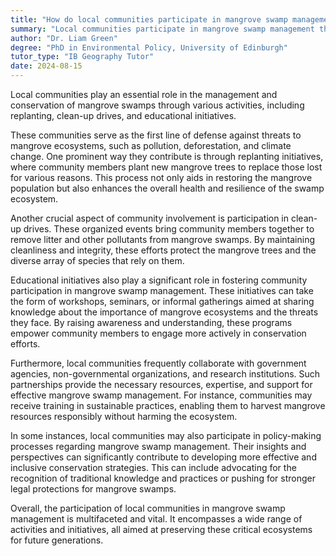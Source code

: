 ```yaml
---
title: "How do local communities participate in mangrove swamp management?"
summary: "Local communities participate in mangrove swamp management through activities like replanting, clean-up drives, and educational initiatives."
author: "Dr. Liam Green"
degree: "PhD in Environmental Policy, University of Edinburgh"
tutor_type: "IB Geography Tutor"
date: 2024-08-15
---
```


Local communities play an essential role in the management and conservation of mangrove swamps through various activities, including replanting, clean-up drives, and educational initiatives.

These communities serve as the first line of defense against threats to mangrove ecosystems, such as pollution, deforestation, and climate change. One prominent way they contribute is through replanting initiatives, where community members plant new mangrove trees to replace those lost for various reasons. This process not only aids in restoring the mangrove population but also enhances the overall health and resilience of the swamp ecosystem.

Another crucial aspect of community involvement is participation in clean-up drives. These organized events bring community members together to remove litter and other pollutants from mangrove swamps. By maintaining cleanliness and integrity, these efforts protect the mangrove trees and the diverse array of species that rely on them.

Educational initiatives also play a significant role in fostering community participation in mangrove swamp management. These initiatives can take the form of workshops, seminars, or informal gatherings aimed at sharing knowledge about the importance of mangrove ecosystems and the threats they face. By raising awareness and understanding, these programs empower community members to engage more actively in conservation efforts.

Furthermore, local communities frequently collaborate with government agencies, non-governmental organizations, and research institutions. Such partnerships provide the necessary resources, expertise, and support for effective mangrove swamp management. For instance, communities may receive training in sustainable practices, enabling them to harvest mangrove resources responsibly without harming the ecosystem.

In some instances, local communities may also participate in policy-making processes regarding mangrove swamp management. Their insights and perspectives can significantly contribute to developing more effective and inclusive conservation strategies. This can include advocating for the recognition of traditional knowledge and practices or pushing for stronger legal protections for mangrove swamps.

Overall, the participation of local communities in mangrove swamp management is multifaceted and vital. It encompasses a wide range of activities and initiatives, all aimed at preserving these critical ecosystems for future generations.
    
